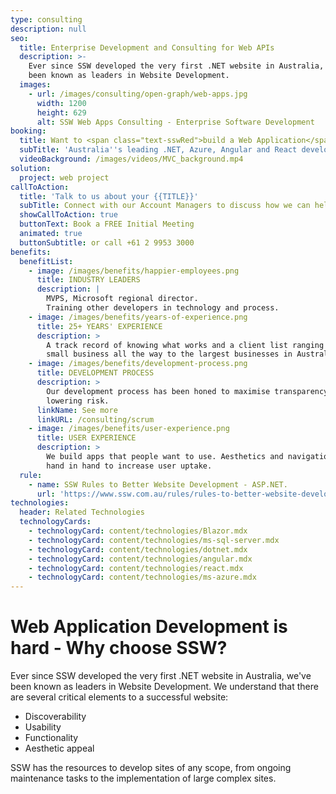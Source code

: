 ```yaml
---
type: consulting
description: null
seo:
  title: Enterprise Development and Consulting for Web APIs
  description: >-
    Ever since SSW developed the very first .NET website in Australia, we've
    been known as leaders in Website Development.
  images:
    - url: /images/consulting/open-graph/web-apps.jpg
      width: 1200
      height: 629
      alt: SSW Web Apps Consulting - Enterprise Software Development
booking:
  title: Want to <span class="text-sswRed">build a Web Application</span> or API?
  subTitle: 'Australia''s leading .NET, Azure, Angular and React developers'
  videoBackground: /images/videos/MVC_background.mp4
solution:
  project: web project
callToAction:
  title: 'Talk to us about your {{TITLE}}'
  subTitle: Connect with our Account Managers to discuss how we can help.
  showCallToAction: true
  buttonText: Book a FREE Initial Meeting
  animated: true
  buttonSubtitle: or call +61 2 9953 3000
benefits:
  benefitList:
    - image: /images/benefits/happier-employees.png
      title: INDUSTRY LEADERS
      description: |
        MVPS, Microsoft regional director.
        Training other developers in technology and process.
    - image: /images/benefits/years-of-experience.png
      title: 25+ YEARS' EXPERIENCE
      description: >
        A track record of knowing what works and a client list ranging from
        small business all the way to the largest businesses in Australia.
    - image: /images/benefits/development-process.png
      title: DEVELOPMENT PROCESS
      description: >
        Our development process has been honed to maximise transparency while
        lowering risk.
      linkName: See more
      linkURL: /consulting/scrum
    - image: /images/benefits/user-experience.png
      title: USER EXPERIENCE
      description: >
        We build apps that people want to use. Aesthetics and navigation work
        hand in hand to increase user uptake.
  rule:
    - name: SSW Rules to Better Website Development - ASP.NET.
      url: 'https://www.ssw.com.au/rules/rules-to-better-website-development-asp-net'
technologies:
  header: Related Technologies
  technologyCards:
    - technologyCard: content/technologies/Blazor.mdx
    - technologyCard: content/technologies/ms-sql-server.mdx
    - technologyCard: content/technologies/dotnet.mdx
    - technologyCard: content/technologies/angular.mdx
    - technologyCard: content/technologies/react.mdx
    - technologyCard: content/technologies/ms-azure.mdx
---
```


# **Web Application Development** is hard - Why choose SSW?

<VideoEmbed url="https://www.youtube.com/watch?v=zorbI0iDFQk" caption="Web Application development is hard - Why choose SSW" duration="9 mins" />

Ever since SSW developed the very first .NET website in Australia, we've been known as leaders in Website Development. We understand that there are several critical elements to a successful website:

* Discoverability
* Usability
* Functionality
* Aesthetic appeal

SSW has the resources to develop sites of any scope, from ongoing maintenance tasks to the implementation of large complex sites.
